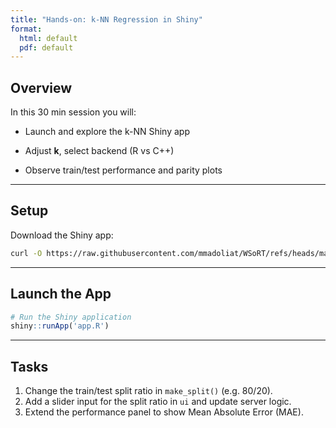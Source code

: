 ```yaml
---
title: "Hands-on: k-NN Regression in Shiny"
format: 
  html: default
  pdf: default
---
```


## Overview

In this 30 min session you will:

-   Launch and explore the k-NN Shiny app

-   Adjust **k**, select backend (R vs C++)

-   Observe train/test performance and parity plots

------------------------------------------------------------------------

## Setup

Download the Shiny app:

``` .bash
curl -O https://raw.githubusercontent.com/mmadoliat/WSoRT/refs/heads/main/R/app.R
```

------------------------------------------------------------------------

## Launch the App

``` .r
# Run the Shiny application
shiny::runApp('app.R')
```

------------------------------------------------------------------------

## Tasks

1.  Change the train/test split ratio in `make_split()` (e.g. 80/20).
2.  Add a slider input for the split ratio in `ui` and update server logic.
3.  Extend the performance panel to show Mean Absolute Error (MAE).
